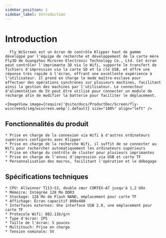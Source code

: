 ```yaml
---
sidebar_position: 1
sidebar_label: Introduction
---
```


# Introduction

      Fly_WiScreen est un écran de contrôle Klipper haut de gamme développé par l'équipe de recherche et développement de la carte mère Fly3D de Guangzhou Miroren Electronic Technology Co., Ltd. Cet écran peut contrôler l'imprimante 3D via le Wifi, supporte le transfert de fichiers d'impression via la carte SD et la clé USB, et offre une réponse très rapide à l'écran, offrant une excellente expérience à l'utilisateur. Il prend en charge le mode maître-esclave pour effectuer des opérations synchrones sur plusieurs machines, facilitant ainsi la gestion des machines par l'utilisateur. Le connecteur d'alimentation de 5V peut être utilisé pour connecter un module de recharge afin de modifier la batterie pour faciliter le déplacement.

    <ImageView image={require('@site/docs/ProductDoc/Screen/fly-wiscreen5/img/wiscreen.webp').default} size="100%" align="left" />

## Fonctionnalités du produit

    * Prise en charge de la connexion via Wifi à d'autres ordinateurs supérieurs configurés avec Klipper
    * Prise en charge de la recherche Wifi, il suffit de se connecter au Wifi pour rechercher automatiquement les ordinateurs supérieurs
    * Prise en charge du contrôle de cluster pour plusieurs imprimantes
    * Prise en charge de l'envoi d'impression via USB et carte TF
    * Personnalisation des macros, facilitant l'opération et le débogage

## Spécifications techniques

    * CPU: Allwinner T113-S3, double cœur CORTEX-A7 jusqu'à 1,2 GHz
    * Mémoire: Intégrée 128 Mo DDR3
    * Stockage: 128 Mo de Flash NAND, emplacement pour carte TF
    * Affichage: Écran capacitif 800x480
    * Interfaces externes: Une interface USB 2.0, une emplacement pour carte TF
    * Protocole Wifi: 802.11b/g/n
    * Type d'écran: IPS
    * Taille de l'écran: 5 pouces
    * Multitouch: Prise en charge
    * Tension nominale: 5V
